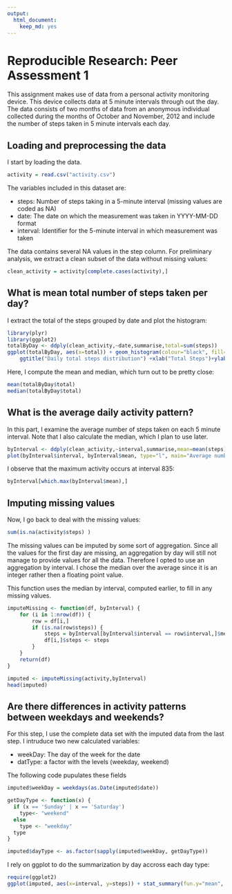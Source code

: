 ```yaml
---
output:
  html_document:
    keep_md: yes
---
```

# Reproducible Research: Peer Assessment 1

This assignment makes use of data from a personal activity monitoring device. This device collects data at 5 minute intervals through out the day. The data consists of two months of data from an anonymous individual collected during the months of October and November, 2012 and include the number of steps taken in 5 minute intervals each day.

## Loading and preprocessing the data
I start by loading the data.

```r
activity = read.csv("activity.csv")
```

The variables included in this dataset are: 

* steps: Number of steps taking in a 5-minute interval (missing values are
coded as NA) 
* date: The date on which the measurement was taken in YYYY-MM-DD
format
* interval: Identifier for the 5-minute interval in which measurement was taken

The data contains several NA values in the step column. For preliminary analysis, 
we extract a clean subset of the data without missing values:

```r
clean_activity = activity[complete.cases(activity),]
```

## What is mean total number of steps taken per day?

I extract the total of the steps grouped by date and plot the histogram:

```r
library(plyr)
library(ggplot2)
totalByDay <- ddply(clean_activity,~date,summarise,total=sum(steps))
ggplot(totalByDay, aes(x=total)) + geom_histogram(colour="black", fill="blue") +
    ggtitle("Daily total steps distribution") +xlab("Total Steps")+ylab("Frequency")
```

Here, I compute the mean and median, which turn out to be pretty close:
```r
mean(totalByDay$total)
median(totalByDay$total)
```


## What is the average daily activity pattern?

In this part, I examine the average number of steps taken on each 5 minute interval. Note that I also calculate the median, which I plan to use later.


```r
byInterval <- ddply(clean_activity,~interval,summarise,mean=mean(steps), median=median(steps))
plot(byInterval$interval, byInterval$mean, type="l", main="Average number of steps by time interval", xlab="Interval", ylab="Mean number of Steps", col="blue")
```


I observe that the maximum activity occurs at interval 835:

```r
byInterval[which.max(byInterval$mean),]
```
## Imputing missing values

Now, I go back to deal with the missing values:

```r
sum(is.na(activity$steps) ) 
```

The  missing values can be imputed by some sort of aggregation. Since all the values for the first day are missing, an aggregation by day will still not manage to provide values for all the data. Therefore I opted to use an aggregation by interval. I chose the median over the average since it is an integer rather then a floating point value.

This function uses the median by interval, computed earlier, to fill in any missing values.

```r
imputeMissing <- function(df, byInterval) {
    for (i in 1:nrow(df)) {
        row = df[i,]
        if (is.na(row$steps)) {
            steps = byInterval[byInterval$interval == row$interval,]$median
            df[i,]$steps <- steps
        }
    }
    return(df)
}
```

```r
imputed <- imputeMissing(activity,byInterval)
head(imputed)
```

## Are there differences in activity patterns between weekdays and weekends?

For this step, I use the complete data set with the imputed data from the last step. I intruduce two new calculated variables:

* weekDay: The day of the week for the date
* datType: a factor with the levels (weekday, weekend)

The following code pupulates these fields
```r
imputed$weekDay = weekdays(as.Date(imputed$date))

getDayType <- function(x) {
  if (x == 'Sunday' | x == 'Saturday')
    type<- "weekend"
  else
    type <- "weekday"
  type
}

imputed$dayType <- as.factor(sapply(imputed$weekDay, getDayType))

```

I rely on ggplot to do the summarization by day accross each day type:


```r
require(ggplot2)
ggplot(imputed, aes(x=interval, y=steps)) + stat_summary(fun.y="mean", geom="line")+facet_grid(dayType~.)
```

